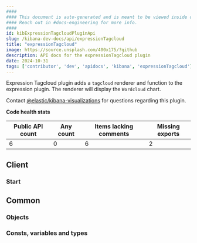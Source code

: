 ```yaml
---
####
#### This document is auto-generated and is meant to be viewed inside our experimental, new docs system.
#### Reach out in #docs-engineering for more info.
####
id: kibExpressionTagcloudPluginApi
slug: /kibana-dev-docs/api/expressionTagcloud
title: "expressionTagcloud"
image: https://source.unsplash.com/400x175/?github
description: API docs for the expressionTagcloud plugin
date: 2024-10-31
tags: ['contributor', 'dev', 'apidocs', 'kibana', 'expressionTagcloud']
---
```


Expression Tagcloud plugin adds a `tagcloud` renderer and function to the expression plugin. The renderer will display the `Wordcloud` chart.

Contact [@elastic/kibana-visualizations](https://github.com/orgs/elastic/teams/kibana-visualizations) for questions regarding this plugin.

**Code health stats**

| Public API count  | Any count | Items lacking comments | Missing exports |
|-------------------|-----------|------------------------|-----------------|
| 6 | 0 | 6 | 2 |

## Client

### Start
<DocDefinitionList data={[expressionTagcloudObj.client.start]}/>

## Common

### Objects
<DocDefinitionList data={expressionTagcloudObj.common.objects}/>

### Consts, variables and types
<DocDefinitionList data={expressionTagcloudObj.common.misc}/>

